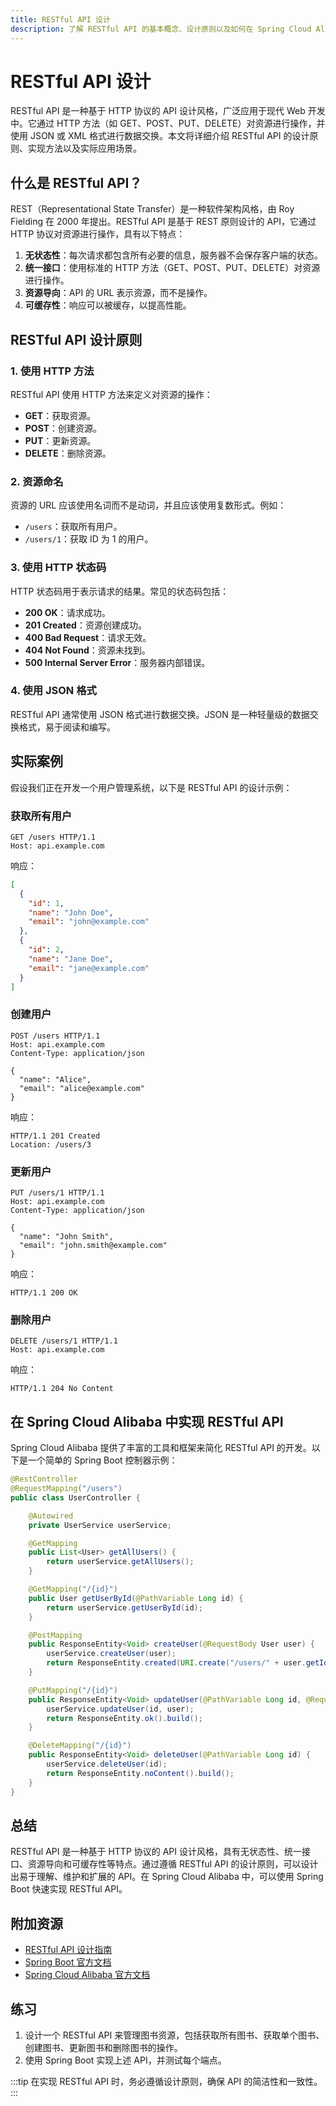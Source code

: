 ```yaml
---
title: RESTful API 设计
description: 了解 RESTful API 的基本概念、设计原则以及如何在 Spring Cloud Alibaba 中实现 RESTful API。
---
```


# RESTful API 设计

RESTful API 是一种基于 HTTP 协议的 API 设计风格，广泛应用于现代 Web 开发中。它通过 HTTP 方法（如 GET、POST、PUT、DELETE）对资源进行操作，并使用 JSON 或 XML 格式进行数据交换。本文将详细介绍 RESTful API 的设计原则、实现方法以及实际应用场景。

## 什么是 RESTful API？

REST（Representational State Transfer）是一种软件架构风格，由 Roy Fielding 在 2000 年提出。RESTful API 是基于 REST 原则设计的 API，它通过 HTTP 协议对资源进行操作，具有以下特点：

1. **无状态性**：每次请求都包含所有必要的信息，服务器不会保存客户端的状态。
2. **统一接口**：使用标准的 HTTP 方法（GET、POST、PUT、DELETE）对资源进行操作。
3. **资源导向**：API 的 URL 表示资源，而不是操作。
4. **可缓存性**：响应可以被缓存，以提高性能。

## RESTful API 设计原则

### 1. 使用 HTTP 方法

RESTful API 使用 HTTP 方法来定义对资源的操作：

- **GET**：获取资源。
- **POST**：创建资源。
- **PUT**：更新资源。
- **DELETE**：删除资源。

### 2. 资源命名

资源的 URL 应该使用名词而不是动词，并且应该使用复数形式。例如：

- `/users`：获取所有用户。
- `/users/1`：获取 ID 为 1 的用户。

### 3. 使用 HTTP 状态码

HTTP 状态码用于表示请求的结果。常见的状态码包括：

- **200 OK**：请求成功。
- **201 Created**：资源创建成功。
- **400 Bad Request**：请求无效。
- **404 Not Found**：资源未找到。
- **500 Internal Server Error**：服务器内部错误。

### 4. 使用 JSON 格式

RESTful API 通常使用 JSON 格式进行数据交换。JSON 是一种轻量级的数据交换格式，易于阅读和编写。

## 实际案例

假设我们正在开发一个用户管理系统，以下是 RESTful API 的设计示例：

### 获取所有用户

```http
GET /users HTTP/1.1
Host: api.example.com
```

响应：

```json
[
  {
    "id": 1,
    "name": "John Doe",
    "email": "john@example.com"
  },
  {
    "id": 2,
    "name": "Jane Doe",
    "email": "jane@example.com"
  }
]
```

### 创建用户

```http
POST /users HTTP/1.1
Host: api.example.com
Content-Type: application/json

{
  "name": "Alice",
  "email": "alice@example.com"
}
```

响应：

```http
HTTP/1.1 201 Created
Location: /users/3
```

### 更新用户

```http
PUT /users/1 HTTP/1.1
Host: api.example.com
Content-Type: application/json

{
  "name": "John Smith",
  "email": "john.smith@example.com"
}
```

响应：

```http
HTTP/1.1 200 OK
```

### 删除用户

```http
DELETE /users/1 HTTP/1.1
Host: api.example.com
```

响应：

```http
HTTP/1.1 204 No Content
```

## 在 Spring Cloud Alibaba 中实现 RESTful API

Spring Cloud Alibaba 提供了丰富的工具和框架来简化 RESTful API 的开发。以下是一个简单的 Spring Boot 控制器示例：

```java
@RestController
@RequestMapping("/users")
public class UserController {

    @Autowired
    private UserService userService;

    @GetMapping
    public List<User> getAllUsers() {
        return userService.getAllUsers();
    }

    @GetMapping("/{id}")
    public User getUserById(@PathVariable Long id) {
        return userService.getUserById(id);
    }

    @PostMapping
    public ResponseEntity<Void> createUser(@RequestBody User user) {
        userService.createUser(user);
        return ResponseEntity.created(URI.create("/users/" + user.getId())).build();
    }

    @PutMapping("/{id}")
    public ResponseEntity<Void> updateUser(@PathVariable Long id, @RequestBody User user) {
        userService.updateUser(id, user);
        return ResponseEntity.ok().build();
    }

    @DeleteMapping("/{id}")
    public ResponseEntity<Void> deleteUser(@PathVariable Long id) {
        userService.deleteUser(id);
        return ResponseEntity.noContent().build();
    }
}
```

## 总结

RESTful API 是一种基于 HTTP 协议的 API 设计风格，具有无状态性、统一接口、资源导向和可缓存性等特点。通过遵循 RESTful API 的设计原则，可以设计出易于理解、维护和扩展的 API。在 Spring Cloud Alibaba 中，可以使用 Spring Boot 快速实现 RESTful API。

## 附加资源

- [RESTful API 设计指南](https://restfulapi.net/)
- [Spring Boot 官方文档](https://spring.io/projects/spring-boot)
- [Spring Cloud Alibaba 官方文档](https://spring.io/projects/spring-cloud-alibaba)

## 练习

1. 设计一个 RESTful API 来管理图书资源，包括获取所有图书、获取单个图书、创建图书、更新图书和删除图书的操作。
2. 使用 Spring Boot 实现上述 API，并测试每个端点。

:::tip
在实现 RESTful API 时，务必遵循设计原则，确保 API 的简洁性和一致性。
:::